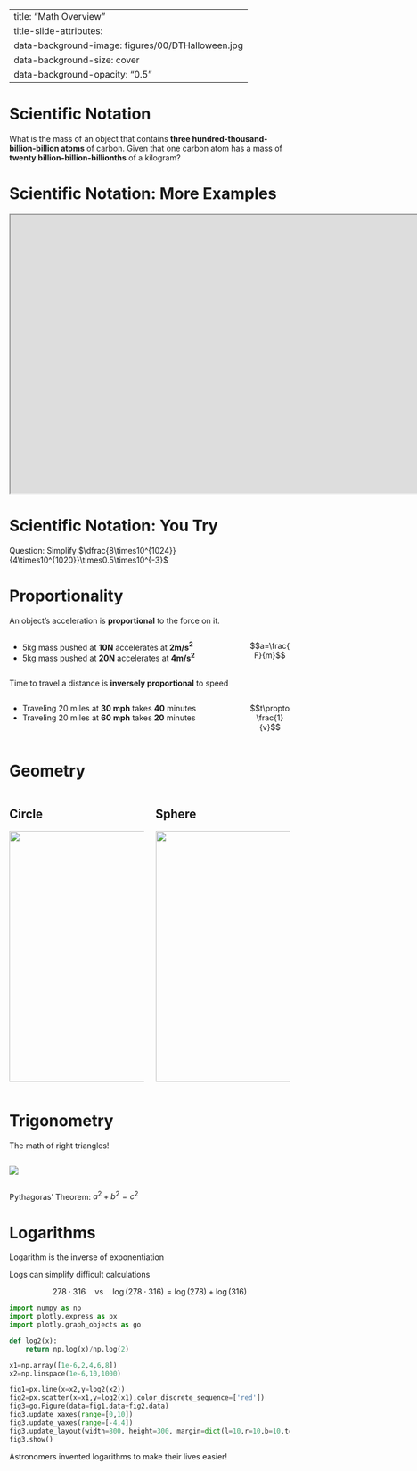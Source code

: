 
---
title: "Math Overview"
title-slide-attributes:
    data-background-image: figures/00/DTHalloween.jpg
    data-background-size: cover
    data-background-opacity: "0.5"
---

# Scientific Notation 
What is the mass of an object that contains 
**three hundred-thousand-billion-billion atoms** of carbon. 
Given that one carbon atom has a mass of 
**twenty billion-billion-billionths** of a kilogram?

::: {.fragment}
\begin{align*}
M&=N_\text{atoms}\times m_\text{C} \\
&=300,000,000,000,000,000,000,000 \times \\
& \qquad 0.000,000,000,000,000,000,000,000,02\,\text{kg} \\
&=\big(3E23\big)\big(2E-26\big)\text{kg}\\
&=\big(3\times 2\big)\big(10^{23}\times10^{-26}\big)\,\text{kg}\\
&=6\times10^{23-26}\,\text{kg} \\
&=6E-3\,\text{kg} \\
&=6\,\text{grams}
\end{align*}
::: 

# Scientific Notation: More Examples

<iframe src="https://janus.astro.umd.edu/astro/scinote/" width=1920px height=500px class="r-frame"></iframe>

# Scientific Notation: You Try

Question: Simplify $\dfrac{8\times10^{1024}}{4\times10^{1020}}\times0.5\times10^{-3}$

::: {.fragment}
   \begin{align}
       &=\frac{8}{4}10^{1024-1020}\times\frac{1}{2}10^{-3} \\
       &=\frac{8}{4\times2}10^4\times10^{-3}\\
       &=\frac{8}{8}10^{4-3}\\
       &=1\times10^1\\
       &=10
   \end{align}
:::

# Proportionality

An object's acceleration is **proportional** to the force on it.
 

:::: {.columns}
::: {.column width="85%"}
- 5kg mass pushed at **10N** accelerates at **2m/s$^2$**
- 5kg mass pushed at **20N** accelerates at **4m/s$^2$**
:::
::: {.column width="15%"}
$$a=\frac{F}{m}$$
:::
::::


Time to travel a distance is **inversely proportional** to speed

:::: {.columns}
::: {.column width="85%"}
- Traveling 20 miles at **30 mph** takes **40** minutes
- Traveling 20 miles at **60 mph** takes **20** minutes
:::
::: {.column width="15%"}
$$t\propto\frac{1}{v}$$
:::

::::
 
# Geometry


:::: {.columns}

::: {.column width="45%"}

::: {.callout-note icon=false}
# Circle

![](figures/00/circle-geometry.svg){height=450 fig-align="center"}

:::

:::
::: {.column width="45%"}

::: {.callout-note icon=false}
# Sphere

![](figures/00/sphere-geometry.svg){height=450 fig-align="center"}

:::
:::

::::


# Trigonometry

The math of right triangles!


:::: {.columns}

::: {.column width="45%"}

![](figures/00/Right-Triangle.png){fig-align="center"}

:::
::: {.column width="45%"}

\begin{gather*}
    \text{SOH-CAH-TOA} \\
    \sin\theta=\frac{\text{opposite}}{\text{hypotenuse}}=\frac{b}{c} \\
    \cos\theta=\frac{\text{adjacent}}{\text{hypotenuse}}=\frac{a}{c} \\
    \tan\theta=\frac{\text{opposite}}{\text{adjacent}}=\frac{b}{a}
\end{gather*}

:::

::::

Pythagoras’ Theorem: $a^2 + b^2 = c^2$

# Logarithms 

Logarithm is the inverse of exponentiation 

Logs can simplify difficult calculations

$$ 278\cdot 316 \quad \text{vs} \quad \log(278\cdot 316) = \log(278) +\log(316) $$

```python

import numpy as np
import plotly.express as px
import plotly.graph_objects as go

def log2(x):
    return np.log(x)/np.log(2)

x1=np.array([1e-6,2,4,6,8])
x2=np.linspace(1e-6,10,1000)

fig1=px.line(x=x2,y=log2(x2))
fig2=px.scatter(x=x1,y=log2(x1),color_discrete_sequence=['red'])
fig3=go.Figure(data=fig1.data+fig2.data)
fig3.update_xaxes(range=[0,10])
fig3.update_yaxes(range=[-4,4])
fig3.update_layout(width=800, height=300, margin=dict(l=10,r=10,b=10,t=10))
fig3.show()

```
Astronomers invented logarithms to make their lives easier!

